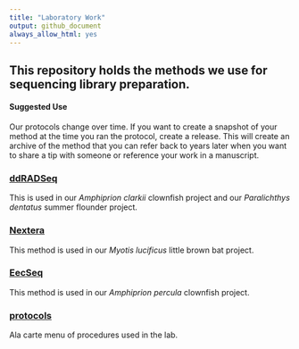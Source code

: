 ```yaml
---
title: "Laboratory Work"
output: github_document
always_allow_html: yes
---
```


## This repository holds the methods we use for sequencing library preparation. 

#### Suggested Use
Our protocols change over time.  If you want to create a snapshot of your method at the time you ran the protocol, create a release.  This will create an archive of the method that you can refer back to years later when you want to share a tip with someone or reference your work in a manuscript.


### [ddRADSeq](ddRADSeq)  
This is used in our *Amphiprion clarkii* clownfish project and our *Paralichthys dentatus* summer flounder project.  

### [Nextera](Nextera)  
This method is used in our *Myotis lucificus* little brown bat project.  

### [EecSeq](EecSeq)  
This method is used in our *Amphiprion percula* clownfish project.

### [protocols](protocols)
Ala carte menu of procedures used in the lab.
